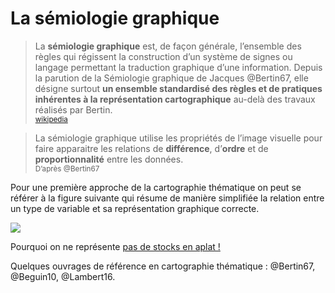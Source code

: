 # La sémiologie graphique

> La **sémiologie graphique** est, de façon générale, l'ensemble des règles qui régissent la construction d'un système de signes ou langage permettant la traduction graphique d'une information. Depuis la parution de la Sémiologie graphique de Jacques @Bertin67, elle désigne surtout **un ensemble standardisé des règles et de pratiques inhérentes à la représentation cartographique** au-delà des travaux réalisés par Bertin.   
<small>[wikipedia](https://fr.wikipedia.org/wiki/S%C3%A9miologie_graphique)</small>



> La sémiologie graphique utilise les propriétés de l'image visuelle pour faire apparaitre les relations de **différence**, d'**ordre** et de **proportionnalité** entre les données.  
<small>D'après @Bertin67</small>



Pour une première approche de la cartographie thématique on peut se référer à la figure suivante qui résume de manière simplifiée la relation entre un type de variable et sa représentation graphique correcte. 

![](img/arbre_type_data.png)


:::{.callout-note}
Pourquoi on ne représente [pas de stocks en aplat !](https://neocarto.hypotheses.org/5717)

:::


:::{.callout-note}
Quelques ouvrages de référence en cartographie thématique : @Bertin67, @Beguin10, @Lambert16.  
:::

